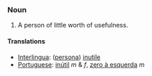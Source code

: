 === Noun ===
# A person of little worth of usefulness.
==== Translations ====
*[[Interlingua]]: ([[persona]]) [[inutile]]
*[[Portuguese]]: [[inútil]] ''m'' & ''f'', [[zero à esquerda]] ''m''